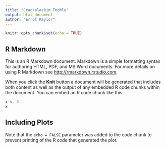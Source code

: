 ```yaml
---
title: "Crackalackin_Tooble"
output: html_document
author: "Errol Kaylor"
---
```


```r
knitr::opts_chunk$set(echo = TRUE)
```

## R Markdown

This is an R Markdown document. Markdown is a simple formatting syntax for authoring HTML, PDF, and MS Word documents. For more details on using R Markdown see <http://rmarkdown.rstudio.com>.

When you click the **Knit** button a document will be generated that includes both content as well as the output of any embedded R code chunks within the document. You can embed an R code chunk like this:

```r
x <- 3
x
```

## Including Plots


Note that the `echo = FALSE` parameter was added to the code chunk to prevent printing of the R code that generated the plot.
